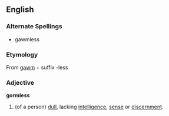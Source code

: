 ==English==

===Alternate Spellings===

* gawmless

===Etymology===

From [[gawm]] + suffix -less

===Adjective===
'''gormless'''

#(of a person) [[dull]], lacking [[intelligence]], [[sense]] or [[discernment]].